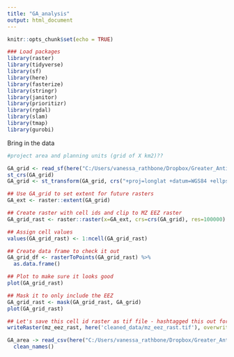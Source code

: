 ```yaml
---
title: "GA_analysis"
output: html_document
---
```


```r
knitr::opts_chunk$set(echo = TRUE)

### Load packages
library(raster)
library(tidyverse)
library(sf)
library(here)
library(fasterize)
library(stringr)
library(janitor)
library(prioritizr)
library(rgdal)
library(slam)
library(tmap)
library(gurobi)

```

Bring in the data
```r

#project area and planning units (grid of X km2)??

GA_grid <- read_sf(here("C:/Users/vanessa_rathbone/Dropbox/Greater_Antilles/2_Grid/Grid_2.shp"))
st_crs(GA_grid)
GA_grid <- st_transform(GA_grid, crs("+proj=longlat +datum=WGS84 +ellps=WGS84 +towgs84=0,0,0"))

## Use GA_grid to set extent for future rasters
GA_ext <- raster::extent(GA_grid)

## Create raster with cell ids and clip to MZ EEZ raster
GA_grid_rast <- raster::raster(x=GA_ext, crs=crs(GA_grid), res=100000)

## Assign cell values
values(GA_grid_rast) <- 1:ncell(GA_grid_rast) 

## Create data frame to check it out
GA_grid_df <- rasterToPoints(GA_grid_rast) %>%
  as.data.frame()

## Plot to make sure it looks good
plot(GA_grid_rast)

## Mask it to only include the EEZ
GA_grid_rast <- mask(GA_grid_rast, GA_grid)
plot(GA_grid_rast)

## Let's save this cell id raster as tif file - hashtagged this out for now since the tif is too big
writeRaster(mz_eez_rast, here('cleaned_data/mz_eez_rast.tif'), overwrite = TRUE)

GA_area -> read_csv(here("C:/Users/vanessa_rathbone/Dropbox/Greater_Antilles/data/area/strongholds/strong_v3/marine/strong_marine_table.csv"))%>%
  clean_names()

```

